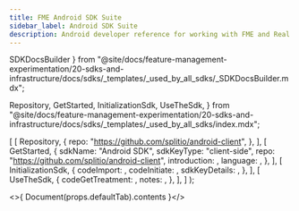 ```yaml
---
title: FME Android SDK Suite
sidebar_label: Android SDK Suite
description: Android developer reference for working with FME and Real User Metrics (RUM)
---
```



  SDKDocsBuilder
} from "@site/docs/feature-management-experimentation/20-sdks-and-infrastructure/docs/sdks/_templates/_used_by_all_sdks/_SDKDocsBuilder.mdx";

  Repository,
  GetStarted,
  InitializationSdk,
  UseTheSdk,
} from "@site/docs/feature-management-experimentation/20-sdks-and-infrastructure/docs/sdks/_templates/_used_by_all_sdks/index.mdx";




  [
    [ 
      Repository, 
      { 
        repo: "https://github.com/splitio/android-client",
      }, 
    ],
    [ 
      GetStarted, 
      {
        sdkName:         "Android SDK",
        sdkKeyType:      "client-side",
        repo:            "https://github.com/splitio/android-client",
        introduction:    <Introduction />,
        language:        <Language />,
      }, 
    ],
    [ 
      InitializationSdk, 
      {
        codeImport:      <Import />,
        codeInitiate:    <Initiate defaultTab={t} />,
        sdkKeyDetails:   <ClientSdkKeyDetails />,
      },
    ],
    [
      UseTheSdk,
      {
        codeGetTreatment: <GetTreatment defaultTab={t} />,
        notes:            <UseNotes />,
      },
    ],
  ]
);

<>{ Document(props.defaultTab).contents }</>


<DocCardList />